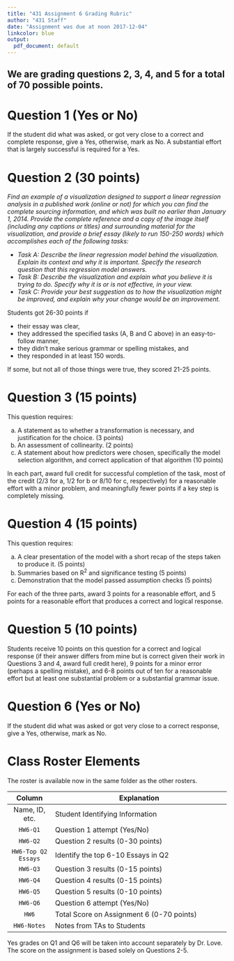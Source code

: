 ---
title: "431 Assignment 6 Grading Rubric"
author: "431 Staff"
date: "Assignment was due at noon 2017-12-04"
linkcolor: blue
output:
  pdf_document: default
---

## We are grading questions 2, 3, 4, and 5 for a total of 70 possible points.

# Question 1 (Yes or No)

If the student did what was asked, or got very close to a correct and complete response, give a Yes, otherwise, mark as No. A substantial effort that is largely successful is required for a Yes.

# Question 2 (30 points)

\color{blue}*Find an example of a visualization designed to support a linear regression analysis in a published work (online or not) for which you can find the complete sourcing information, and which was built no earlier than January 1, 2014. Provide the complete reference and a copy of the image itself (including any captions or titles) and surrounding material for the visualization, and provide a brief essay (likely to run 150-250 words) which accomplishes each of the following tasks:*\color{black}

- \color{blue}*Task A: Describe the linear regression model behind the visualization. Explain its context and why it is important. Specify the research question that this regression model answers.*\color{black}
- \color{blue}*Task B: Describe the visualization and explain what you believe it is trying to do. Specify why it is or is not effective, in your view.*\color{black}
- \color{blue}*Task C: Provide your best suggestion as to how the visualization might be improved, and explain why your change would be an improvement.*\color{black}

Students got 26-30 points if

- their essay was clear, 
- they addressed the specified tasks (A, B and C above) in an easy-to-follow manner, 
- they didn't make serious grammar or spelling mistakes, and 
- they responded in at least 150 words. 

If some, but not all of those things were true, they scored 21-25 points.

# Question 3 (15 points)

This question requires:

a. A statement as to whether a transformation is necessary, and justification for the choice. (3 points)
b. An assessment of collinearity. (2 points)
c. A statement about how predictors were chosen, specifically the model selection algorithm, and correct application of that algorithm (10 points)

In each part, award full credit for successful completion of the task, most of the credit (2/3 for a, 1/2 for b or 8/10 for c, respectively) for a reasonable effort with a minor problem, and meaningfully fewer points if a key step is completely missing.

# Question 4 (15 points)

This question requires:

a. A clear presentation of the model with a short recap of the steps taken to produce it. (5 points)
b. Summaries based on R^2^ and significance testing (5 points)
c. Demonstration that the model passed assumption checks (5 points)

For each of the three parts, award 3 points for a reasonable effort, and 5 points for a reasonable effort that produces a correct and logical response.

# Question 5 (10 points)

Students receive 10 points on this question for a correct and logical response (if their answer differs from mine but is correct given their work in Questions 3 and 4, award full credit here), 9 points for a minor error (perhaps a spelling mistake), and 6-8 points out of ten for a reasonable effort but at least one substantial problem or a substantial grammar issue.

# Question 6 (Yes or No)

If the student did what was asked or got very close to a correct response, give a Yes, otherwise, mark as No. 

# Class Roster Elements

The roster is available now in the same folder as the other rosters.

Column | Explanation
:---------------: | -----------------------------------------------------------------
Name, ID, etc. | Student Identifying Information 
`HW6-Q1` | Question 1 attempt (Yes/No)
`HW6-Q2` | Question 2 results (0-30 points)
`HW6-Top Q2 Essays` | Identify the top 6-10 Essays in Q2
`HW6-Q3` | Question 3 results (0-15 points)
`HW6-Q4` | Question 4 results (0-15 points)
`HW6-Q5` | Question 5 results (0-10 points)
`HW6-Q6` | Question 6 attempt (Yes/No)
`HW6` | Total Score on Assignment 6 (0-70 points)
`HW6-Notes` | Notes from TAs to Students

Yes grades on Q1 and Q6 will be taken into account separately by Dr. Love. The score on the assignment is based solely on Questions 2-5.